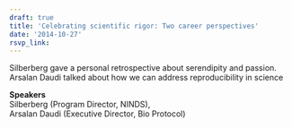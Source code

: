 ```yaml
---
draft: true 
title: 'Celebrating scientific rigor: Two career perspectives'
date: '2014-10-27'
rsvp_link: 
---
```


Silberberg gave a personal retrospective about serendipity and passion. Arsalan Daudi talked about how we can address reproducibility in science

<b>Speakers</b>  
Silberberg (Program Director, NINDS),  
Arsalan Daudi (Executive Director, Bio Protocol)




